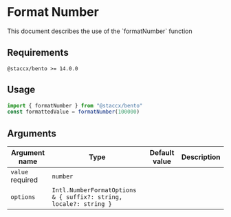 
<Meta title="formatting/Format Number/README" />

# Format Number

<Subtitle>
  This document describes the use of the `formatNumber` function
</Subtitle>

## Requirements

`@staccx/bento >= 14.0.0`

## Usage

```js
import { formatNumber } from "@staccx/bento"
const formattedValue = formatNumber(100000)
```

## Arguments

| Argument name                                     | Type                                                              | Default value | Description |
| ------------------------------------------------- | ----------------------------------------------------------------- | ------------- | ----------- |
| `value` <Badge status="positive">required</Badge> | `number`                                                          |               |             |
| `options`                                         | `Intl.NumberFormatOptions & { suffix?: string, locale?: string }` |               |             |
